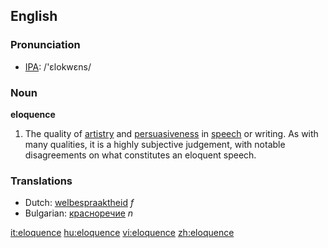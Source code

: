 ==English==

===Pronunciation===
*[[w:IPA|IPA]]: /'ɛlokwɛns/

===Noun===
'''eloquence'''

# The quality of [[artistry]] and [[persuasive]]ness in [[speech]] or writing.  As with many qualities, it is a highly subjective judgement, with notable disagreements on what constitutes an eloquent speech.

===Translations===
*Dutch: [[welbespraaktheid]] ''f''
*Bulgarian: [[красноречие]] ''n''

[[it:eloquence]]
[[hu:eloquence]]
[[vi:eloquence]]
[[zh:eloquence]]